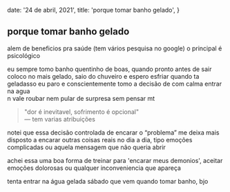   date: '24 de abril, 2021',
  title: 'porque tomar banho gelado',
}

<!--more--->

## porque tomar banho gelado

alem de beneficios pra saúde (tem vários pesquisa no google) o principal é psicológico

eu sempre tomo banho quentinho de boas, quando pronto antes de sair
coloco no mais gelado, saio do chuveiro e espero esfriar quando ta geladasso eu paro e conscientemente tomo a decisão de com calma entrar na agua  
n vale roubar nem pular de surpresa sem pensar mt

> "dor é inevitavel, sofrimento é opcional"  
> — tem varias atribuições

notei que essa decisão controlada de encarar o “problema”
me deixa mais disposto a encarar outras coisas reais no dia a dia, tipo emoções complicadas ou aquela mensagem que não queria abrir

achei essa uma boa forma de treinar para 'encarar meus demonios', aceitar emoções dolorosas ou qualquer inconveniencia que apareça

tenta entrar na água gelada sábado que vem quando tomar banho, bjo
